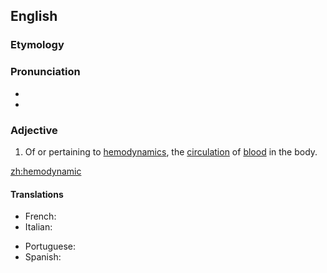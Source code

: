 ==English==

===Etymology===

{{prefix|hemo|dynamic|lang=en}}

===Pronunciation===

* {{IPA|himoʊdaɪˈnæmɪk|lang=en}}
* {{rhymes|æmɪk|lang=en}}

===Adjective===
{{en-adj|-}}

# {{context|medicine|lang=en}} Of or pertaining to [[hemodynamics]], the [[circulation]] of [[blood]] in the body.

[[zh:hemodynamic]]

====Translations====
{{trans-top|Of or pertaining to the circulation of blood in the body}}
* French: {{t|fr|hémodynamique}}
* Italian: {{t|it|emodinamico}}
{{trans-mid}}
* Portuguese: {{t|pt|hemodinâmico}}
* Spanish: {{t|es|hemodinámico }}
{{trans-bottom}}